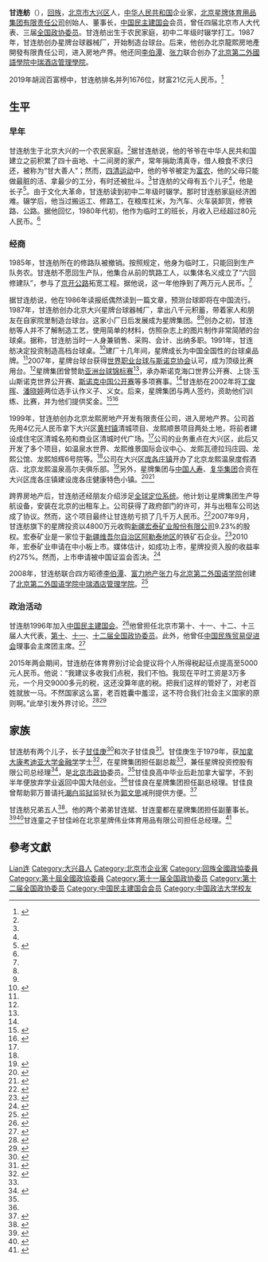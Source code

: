 '''甘连舫'''（{{bd|1951年||}}），[[回族|回族]]，[[北京市|北京市]][[大兴区|大兴区]]人，[[中华人民共和国|中华人民共和国]]企业家，[[北京星牌体育用品集团有限责任公司|北京星牌体育用品集团有限责任公司]]创始人、董事长，[[中国民主建国会|中国民主建国会]]会员，曾任四届北京市人大代表、三届[[全国政协委员|全国政协委员]]。甘连舫出生于农民家庭，初中二年级时辍学打工。1987年，甘连舫创办星牌台球器械厂，开始制造台球台。后来，他创办北京龍熙房地產開發有限責任公司，进入房地产界。他还同[[李伯潭|李伯潭]]、[[张力_(富力地产)|张力]]联合创办了[[北京第二外國語學院中瑞酒店管理學院|北京第二外國語學院中瑞酒店管理學院]]。

2019年胡润百富榜中，甘连舫排名并列1676位，财富21亿元人民币。<ref>{{Cite news |url=https://www.hurun.net/CN/Article/Details?num=DB69EC68030F |title=胡润研究院发布《2019 LEXUS雷克萨斯·胡润百富榜》 |date=2019-10-10 |work=胡润百富 |accessdate=2020-09-21 |archive-date=2020-11-05 |archive-url=https://web.archive.org/web/20201105180553/https://www.hurun.net/CN/Article/Details?num=DB69EC68030F |dead-url=no }}</ref>

== 生平 ==
=== 早年 ===
甘连舫生于北京大兴的一个农民家庭。<ref name="finpeople" />据甘连舫说，他的爷爷在中华人民共和国建立之前积累了四十亩地、十二间房的家产，常年捐助清真寺，借人粮食不求归还，被称为“甘大善人”；然而，[[四清运动|四清运动]]中，他的爷爷被定为[[富农|富农]]，他的父母只能做最脏的活、拿最少的工分，有时还被批斗。<ref name="hardship" />甘连舫的父母有五个儿子<ref name="hardship" />，他是长子<ref name="finpeople">{{Cite news |url=http://finance.sina.com.cn/leadership/crz/20050412/18201510859.shtml |title=甘连舫：从庄稼院走进“星牌”大道 |date=2005-04-12 |work=BTV《财智人物》 |via=新浪 |accessdate=2020-09-22 |archive-date=2015-05-21 |archive-url=https://web.archive.org/web/20150521032843/http://finance.sina.com.cn/leadership/crz/20050412/18201510859.shtml |dead-url=no }}</ref>。由于文化大革命，甘连舫读到初中二年级时辍学。那时甘连舫家庭经济困难。辍学后，他当过搬运工、修路工，在粮库扛米，为汽车、火车装卸货，修铁路、公路。据他回忆，1980年代初，他作为临时工的班长，月收入已经超过80元人民币。<ref name="finpeople" />

=== 经商 ===
1985年，甘连舫所在的修路队被撤销。按照规定，他身为临时工，只能回到生产队务农。甘连舫不愿回生产队，他集合从前的筑路工人，以集体名义成立了“六回修建队”，参与了[[京开公路|京开公路]]拓宽工程。据他说，这一年他挣到了两万元人民币。<ref name="finpeople" />

据甘连舫说，他在1986年读报纸偶然读到一篇文章，预测台球即将在中国流行。1987年，甘连舫创办北京大兴星牌台球器械厂，拿出八千元积蓄，带着家人和朋友在自家院里制造台球台。这家小厂日后发展成为星牌集团。<ref name="tycoon" /><ref name="eeo2010" />创办之初，甘连舫等人并不了解制造工艺，使用简单的材料，仿照杂志上的图片制作非常简陋的台球桌。据称，甘连舫当时一人身兼销售、采购、会计、出纳多职。1991年，甘连舫决定投资制造高档台球桌。<ref name="hexun">{{Cite news |url=http://futures.money.hexun.com/2145277.shtml |title=丁俊晖干爹：一个台球大王的财富传奇 |date=2007-04-05 |work=世界经理人 |via=和讯 |accessdate=2020-09-27}}</ref>建厂十几年间，星牌成长为中国全国性的台球桌品牌。<ref name="tycoon" />2007年，星牌台球台获得[[世界职业台球与斯诺克协会|世界职业台球与斯诺克协会]]认可，成为顶级比赛用台。<ref name="jjckb" />星牌集团曾赞助[[亚洲台球锦标赛|亚洲台球锦标赛]]<ref name="tycoon" />，承办斯诺克海口世界公开赛、上饶·玉山斯诺克世界公开赛、[[斯诺克中国公开赛|斯诺克中国公开赛]]等多项赛事。<ref name="jjckb" />甘连舫在2002年将[[丁俊晖|丁俊晖]]、[[潘晓婷|潘晓婷]]两位选手认作义子、义女。后来，星牌集团与两人签约，资助他们训练、比赛，并为他们提供奖金。<ref>{{cite news |title=丁俊晖干爹两会提议：多收我们税 放老百姓一马 |url=http://sports.sina.com.cn/o/2011-03-07/22125479374.shtml |accessdate=2020-09-27 |work=新浪体育 |date=2011-03-07 |archive-date=2011-03-11 |archive-url=https://web.archive.org/web/20110311072146/http://sports.sina.com.cn/o/2011-03-07/22125479374.shtml |dead-url=no }}</ref><ref>{{Cite news |url=http://www.cctv.com/program/cfgsh/20070911/100954.shtml |title=财富故事会：台球王和他的金童玉女 |date=2007-09-11 |work=央视网 |accessdate=2020-09-27 |archive-date=2007-09-19 |archive-url=https://web.archive.org/web/20070919173919/http://www.cctv.com/program/cfgsh/20070911/100954.shtml |dead-url=no }}</ref>

1999年，甘连舫创办北京龙熙房地产开发有限责任公司，进入房地产界。公司首先用4亿元人民币拿下大兴区[[黄村地区|黄村镇]]清城项目、龙熙顺景项目两处土地，将前者建设成住宅区清城名苑和商业区清城时代广场。<ref name="tycoon" />公司的业务重点在大兴区，此后又开发了多个项目，如温泉水世界、龙熙维景国际会议中心、龙熙瓦德拉玛庄园、龙熙公馆、龙熙旭辉6号院等。<ref name="jjckb" />公司在大兴区[[庞各庄镇|庞各庄镇]]开办了北京龙熙温泉度假酒店、北京龙熙温泉高尔夫俱乐部。<ref name="tycoon">{{Cite news |url=http://www.bjnews.com.cn/finance/2013/07/26/275198.html |title=星牌集团董事长甘连舫 从台球大王到地产商 |date=2013-07-26 |work=新京报 |accessdate=2020-09-23}}</ref>另外，星牌集团与[[中国人寿保险|中国人寿]]、[[复华集团|复华集团]]合资在大兴区庞各庄镇建设庞各庄健康特色小镇。<ref>{{Cite news |url=http://finance.sina.com.cn/chanjing/cyxw/2017-07-31/doc-ifyinvwu3953973.shtml |title=首届特色小镇发展高峰论坛在京举办 |date=2017-07-31 |work=新浪财经 |accessdate=2020-09-23}}</ref><ref>{{Cite news |url=http://www.eeo.com.cn/2017/1110/316422.shtml |title=复华巨资打造北京特色健康小镇，领跑“小镇+新经济时代”！ |date=2017-11-10 |work=经济观察网 |accessdate=2020-09-23 |archive-date=2017-11-10 |archive-url=https://web.archive.org/web/20171110055621/http://www.eeo.com.cn/2017/1110/316422.shtml |dead-url=no }}</ref>

跨界房地产后，甘连舫还经朋友介绍涉足[[全球定位系统|全球定位系统]]。他计划让星牌集团生产导航设备，安装在北京的出租车上。公司获得了政府部门的许可，并与出租车公司达成了协议。然而，这个项目最终让甘连舫亏损了几千万人民币。<ref name="border">{{cite journal |author1=方浩 |title=星牌集团：家族企业里的权力边界 |journal=当代经理人 |date=2007 |issue=11 |page=82-83}}</ref>2007年9月，甘连舫旗下的星牌投资以4800万元收购[[新疆宏泰矿业股份有限公司|新疆宏泰矿业股份有限公司]]9.23%的股权。宏泰矿业是一家位于[[新疆维吾尔自治区|新疆维吾尔自治区]][[阿勒泰地区|阿勒泰地区]]的铁矿石企业。<ref>{{Cite news |url=http://finance.sina.com.cn/roll/20100721/03518333383.shtml |title=宏泰矿业附身八钢 新疆女富豪商脉地图 |via=新浪财经 |date=2010-07-21 |work=21世纪经济报道 |accessdate=2020-09-23 |archive-date=2020-10-02 |archive-url=https://web.archive.org/web/20201002064121/http://finance.sina.com.cn/roll/20100721/03518333383.shtml |dead-url=no }}</ref>2010年，宏泰矿业申请在中小板上市。媒体估计，如成功上市，星牌投资入股的收益率约275%。然而，上市申请被中国证监会否决。<ref>{{Cite news |url=http://finance.sina.com.cn/china/jrxw/20100722/09388343688.shtml |title=丁俊晖义父持股公司宏泰矿业IPO被否 |via=新浪财经 |work=四川新闻网-成都晚报 |date=2010-07-22 |accessdate=2020-09-23 |archive-date=2020-10-02 |archive-url=https://web.archive.org/web/20201002032232/http://finance.sina.com.cn/china/jrxw/20100722/09388343688.shtml |dead-url=no }}</ref>

2008年，甘连舫联合四方昭德[[李伯潭|李伯潭]]、[[富力地产|富力地产]][[张力_(富力地产)|张力]]与[[北京第二外国语学院|北京第二外国语学院]]创建了[[北京第二外国语学院中瑞酒店管理学院|北京第二外国语学院中瑞酒店管理学院]]。<ref name="jjckb">{{Cite news |url=http://www.jjckb.cn/2019-04/12/c_137970788.htm |title=甘连舫：从文体休闲到医养健康 |date=2019-04-12 |work=经济参考报 |accessdate=2020-09-23 |archive-date=2020-10-01 |archive-url=https://web.archive.org/web/20201001181502/http://www.jjckb.cn/2019-04/12/c_137970788.htm |dead-url=no }}</ref>

=== 政治活动 ===
甘连舫1996年加入[[中国民主建国会|中国民主建国会]]。<ref name="hurun">{{Cite news |url=https://www.hurun.net/CN/Article/Details?num=6AA98865954F |title= 甘连舫：小球台里的大世界 |date=2017-08-02 |work=胡润百富 |accessdate=2020-09-22}}</ref>他曾担任北京市第十、十一、十二、十三届人大代表，[[第十届全国政协委员|第十]]、[[第十一届全国政协委员|十一]]、[[第十二届全国政协委员|十二届全国政协委员]]。此外，他曾任[[中国民族贸易促进会|中国民族贸易促进会]]理事会主席团主席。<ref name="money.people">{{Cite news |url=http://money.people.com.cn/GB/218543/218544/394619/ |title=全国政协委员、星牌集团董事长甘连舫 |date=2015-03-12 |work=人民网 |accessdate=2020-09-22}}</ref>

2015年两会期间，甘连舫在体育界别讨论会提议将个人所得税起征点提高至5000元人民币。他说：“我建议多收我们点税，我们不怕。我现在平时工资是3万多元，一个月交9000多元的税，这还没算年底的税。把我们这样的管好了，对老百姓就放一马。不然国家这么富，老百姓囊中羞涩，这不符合我们社会主义国家的原则啊。”此举引发外界讨论。<ref name="yunaninfo">{{Cite news |url=http://news.sohu.com/20110306/n279673971.shtml |title=公司董事长：向我加税 放老百姓一马(图) |via=搜狐新闻 |date=2011-03-06 |work=云南信息报 |accessdate=2020-09-22 |archive-date=2021-01-16 |archive-url=https://web.archive.org/web/20210116210528/http://news.sohu.com/20110306/n279673971.shtml |dead-url=no }}</ref><ref name="bjtimes">{{Cite news |url=http://www.china.com.cn/2011/2011-03/07/content_22071929.htm |title=“多向自己征税”董事长：我们的生活也不富裕 |date=2011-03-07 |work=京华时报 |via=中国网 |accessdate=2020-09-22 |archive-date=2020-10-01 |archive-url=https://web.archive.org/web/20201001165708/http://www.china.com.cn/2011/2011-03/07/content_22071929.htm |dead-url=no }}</ref>

== 家族 ==
甘连舫有两个儿子，长子[[甘佳庚|甘佳庚]]<ref>{{Cite news |url=http://www.bgtv.com.cn/bgrw/fm/8919.htm |title=王春元：讲述40年两代人的创富故事 重涉昨日之河 向往明日之光 |date=2018-11-05 |work=北京广播电视报 |accessdate=2020-09-20}}</ref>和次子甘佳良<ref>{{Cite news |url=https://sports.sina.cn/golf/saishi/2018-06-22/detail-iheirxyc9815716.d.html |title=一场球局一次对话 中国首届高尔夫父子挑战赛收杆 |date=2018-06-22 |work=新浪体育 |accessdate=2020-09-20}}</ref>。甘佳庚生于1979年，获[[加拿大|加拿大]][[康考迪亚大学|康考迪亚大学]][[金融学|金融学]]学士<ref>{{Cite news |url=http://stock.sina.com.cn/bond/view/announcement_show.php?id=507824513&att=1 |title=南昌银行股份有限公司2013年金融债券募集说明书(更新) |via=新浪财经 |date=2013-05 |work=南昌银行股份有限公司 |accessdate=2020-09-23 |archive-date=2020-10-02 |archive-url=https://web.archive.org/web/20201002012608/http://stock.sina.com.cn/bond/view/announcement_show.php?id=507824513&att=1 |dead-url=no }}</ref>，在星牌集团担任副总裁<ref name="snooker19" />，兼任星牌投资控股有限公司总经理<ref>{{Cite web |url=http://www.zvca.org/a/3189.html |title=甘佳庚 |work=中关村股权投资协会 |accessdate=2020-09-23}}</ref>，是[[北京市政协|北京市政协]]委员。<ref name="snooker19" />甘佳良高中毕业后赴加拿大留学，不到半年便放弃学业返回中国大陆创业。<ref name="border" />甘佳良在星牌集团担任副总经理。甘佳良曾帮助郭万普请托[[潮白监狱|潮白监狱]]监狱长为[[郭文思|郭文思]]减刑提供方便。<ref>{{Cite news |url=http://www.bjnews.com.cn/news/2020/09/13/768664.html |title=北京通报“郭文思减刑案”9名党员公职人员被开除党籍、开除公职 |date=2020-09-13 |work=新京报 |accessdate=2020-09-23 |archive-date=2020-10-01 |archive-url=https://web.archive.org/web/20201001214725/http://www.bjnews.com.cn/news/2020/09/13/768664.html |dead-url=no }}</ref>

甘连舫兄弟五人<ref name="hardship">{{Cite news |url=https://finance.eastmoney.com/a/20120112187057675.html |title=父辈的艰辛岁月 |date=2012-01-12 |work=东方财富网 |accessdate=2020-09-20}}</ref>。他的两个弟弟甘连斌、甘连童都在星牌集团担任副董事长。<ref name="eeo2010">{{Cite news |url=http://www.eeo.com.cn/2010/0326/166166.shtml |title=甘连童的星牌台球：从木匠到丁俊晖义父 |date=2010-03-26 |work=经济观察网 |accessdate=2020-09-23 |archive-date=2020-10-01 |archive-url=https://web.archive.org/web/20201001233315/http://www.eeo.com.cn/2010/0326/166166.shtml |dead-url=no }}</ref><ref name="snooker19">{{Cite news |url=http://sports.sina.com.cn/others/snooker/2019-04-01/doc-ihsxncvh7206234.shtml |title=世界斯诺克中国公开赛开幕 丁俊晖期待突破历史 |date=2019-04-01 |work=新浪体育 |accessdate=2020-09-23 |archive-date=2020-10-02 |archive-url=https://web.archive.org/web/20201002000613/http://sports.sina.com.cn/others/snooker/2019-04-01/doc-ihsxncvh7206234.shtml |dead-url=no }}</ref>甘连童之子甘佳岭在北京星牌伟业体育用品有限公司担任总经理。<ref>{{Cite news |url=http://sports.sina.com.cn/others/snooker/2019-04-05/doc-ihvhiqax0153163.shtml |title=民企承办百万英镑斯诺克赛事 星牌有的不仅是担当 |date=2019-04-05 |work=新浪体育 |accessdate=2020-09-23}}</ref>

==參考文獻==
{{reflist|30em}}

[[Category:甘姓|Lian连]]
[[Category:大兴县人|Category:大兴县人]]
[[Category:北京市企业家|Category:北京市企业家]]
[[Category:回族全國政協委員|Category:回族全國政協委員]]
[[Category:第十屆全國政協委員|Category:第十屆全國政協委員]]
[[Category:第十一届全国政协委员|Category:第十一届全国政协委员]]
[[Category:第十二届全国政协委员|Category:第十二届全国政协委员]]
[[Category:中国民主建国会会员|Category:中国民主建国会会员]]
[[Category:中国政法大学校友|Category:中国政法大学校友]]